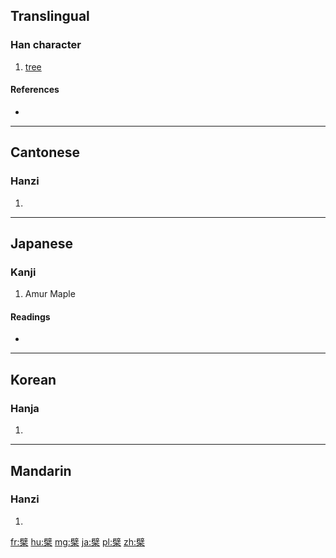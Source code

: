==Translingual==

===Han character===
{{Han char|rn=75|rad=木|as=13|sn=17|four=70904|canj=SJD}}

# [[tree]]

====References====
* {{Han ref|kx=0557.040|dkj=15669|dj=0946.130|hdz=21306.020|uh=6A97|ud=27287|bh=C0D0|bd=49360}}

----

==Cantonese==

===Hanzi===
{{yue-hanzi|jyut=|y=baak3}}

# {{defn|lang=yue|sort=木13}}

----

==Japanese==

===Kanji===
{{ja-kanji|grade=|rs=木13}}

# Amur Maple

====Readings====
* {{ja-readings|on=[[はく]] (haku), [[びゃく]] (byaku)|kun=[[きわだ]] (kiwada)}}

----

==Korean==

===Hanja===
{{ko-hanja|hangeul=벽|eumhun=|rv=byeok|mr=pyŏk|y=pyek}}

# {{defn|lang=ko|sort=木13}}

----

==Mandarin==

===Hanzi===
{{cmn-hanzi|pin=[[bò]] ([[bo4]])|wg=po<sup>4</sup>}}

# {{defn|lang=cmn|sort=木13}}

[[fr:檗]]
[[hu:檗]]
[[mg:檗]]
[[ja:檗]]
[[pl:檗]]
[[zh:檗]]